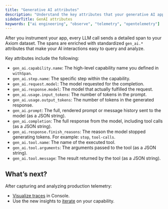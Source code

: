 ```yaml
---
title: "Generative AI attributes"
description: "Understand the key attributes that your generative AI app sends to Axiom."
sidebarTitle: GenAI attributes
keywords: ["ai engineering", "observe", "telemetry", "opentelemetry"]
---
```


After you instrument your app, every LLM call sends a detailed span to your Axiom dataset. The spans are enriched with standardized `gen_ai.*` attributes that make your AI interactions easy to query and analyze.

Key attributes include the following:

- `gen_ai.capability.name`: The high-level capability name you defined in `withSpan`.
- `gen_ai.step.name`: The specific step within the capability.
- `gen_ai.request.model`: The model requested for the completion.
- `gen_ai.response.model`: The model that actually fulfilled the request.
- `gen_ai.usage.input_tokens`: The number of tokens in the prompt.
- `gen_ai.usage.output_tokens`: The number of tokens in the generated response.
- `gen_ai.prompt`: The full, rendered prompt or message history sent to the model (as a JSON string).
- `gen_ai.completion`: The full response from the model, including tool calls (as a JSON string).
- `gen_ai.response.finish_reasons`: The reason the model stopped generating tokens. For example: `stop`, `tool-calls`.
- `gen_ai.tool.name`: The name of the executed tool.
- `gen_ai.tool.arguments`: The arguments passed to the tool (as a JSON string).
- `gen_ai.tool.message`: The result returned by the tool (as a JSON string).

## What’s next?

After capturing and analyzing production telemetry:
- [Visualize traces](/query-data/traces) in Console.
- Use the new insights to [iterate](/ai-engineering/iterate) on your capability.
